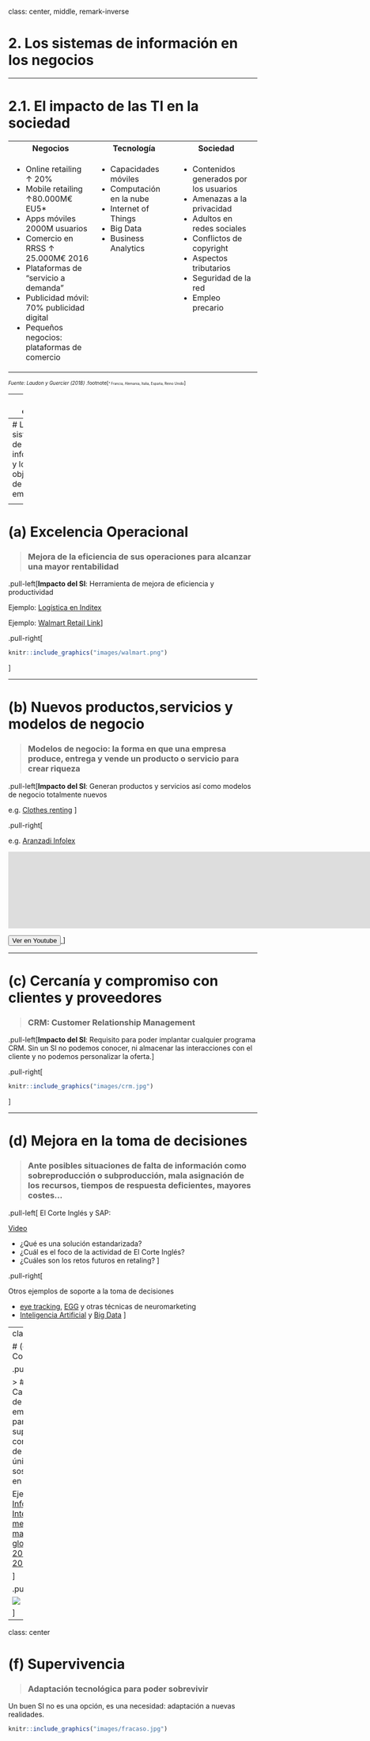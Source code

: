 class: center, middle, remark-inverse

# 2. Los sistemas de información en los negocios

---



# 2.1. El impacto de las TI en la sociedad

<div style="font-size:0.9em">

<table class="tablabase">
<tr>
<th width="34%">Negocios</th>
<th width="33%">Tecnología</th>
<th width="33%">Sociedad</th>
</tr>

<tr>
<td valign="top">
<ul>

<li>Online retailing ↑ 20%</li>
<li>Mobile retailing ↑80.000M€ EU5*</li>
<li>Apps móviles 2000M usuarios</li>
<li>Comercio en RRSS ↑ 25.000M€ 2016</li>
<li>Plataformas de "servicio a demanda"</li>
<li>Publicidad móvil: 70% publicidad digital</li>
<li>Pequeños negocios: plataformas de comercio</li>

</ul>

</td>
<td  valign="top">

<ul>

<li>Capacidades móviles</li>
<li>Computación en la nube</li>
<li>Internet of Things</li>
<li>Big Data</li>
<li>Business Analytics</li>

</ul>

</td>

<td  valign="top">

<ul>

<li>Contenidos generados por los usuarios</li>
<li>Amenazas a la privacidad</li>
<li>Adultos en redes sociales</li>
<li>Conflictos de copyright</li>
<li>Aspectos tributarios</li>
<li>Seguridad de la red</li>
<li>Empleo precario</li>

</ul>

</td>

</tr>
</table>

</div>

<span style="font-size:0.7em"><i>Fuente: Laudon y Guercier (2018)</i><span>
.footnote[<span style="font-size:0.7em">* Francia, Alemania, Italia, España, Reino Unido</span>]

---
class: center

# 2.2. El impacto de las TI en la empresa


```r

knitr::include_graphics("images/interrelacion.png")

```

---
# Los sistemas de información y los objetivos de la empresa


<table class="tablabase">
    <tr>
    <td>(a) Excelencia Operacional</td>
  </tr>
  <tr>
    <td>(b) Nuevos productos,servicios y modelos de negocio</td>
  </tr>
  <tr>
    <td>(c) Cercanía / compromiso con clientes y proveedores</td>
  </tr>
  <tr>
    <td>(d) Mejora en la toma de decisiones</td>
  </tr>
  <tr>
    <td>(e) Ventaja competitiva</td>
  </tr>
  <tr>
    <td>(f) Supervivencia</td>
  </tr>
</table>
---

# (a) Excelencia Operacional

> ### Mejora de la eficiencia de sus operaciones para alcanzar una mayor rentabilidad

.pull-left[**Impacto del SI**: Herramienta de mejora de eficiencia y productividad

Ejemplo: <a href="https://www.inditex.com/es/un-modelo-sostenible/como-trabajamos/logistica" target="_blank">Logística en Inditex</a>

Ejemplo: [Walmart Retail Link](http://www.gcretailconsultores.com.mx/blog/que-es-retail-link/)]

.pull-right[
```r

knitr::include_graphics("images/walmart.png")

```
]

---

# (b) Nuevos productos,servicios y modelos de negocio

> ### Modelos de negocio: la forma en que una empresa produce, entrega y vende un producto o servicio para crear riqueza

.pull-left[**Impacto del SI**: Generan productos y servicios así como modelos de negocio totalmente nuevos  

e.g. [Clothes renting](https://www.renttherunway.com/)
]


.pull-right[

e.g. [Aranzadi Infolex](https://www.infolexnube.es/Account/Login?ReturnUrl=%2f)

<iframe width="1800" height="155" src="https://www.youtube.com/embed/xEak6SDzc3A" frameborder="0" allow="accelerometer; autoplay; encrypted-media; gyroscope; picture-in-picture" allowfullscreen></iframe>

<a href="https://www.youtube.com/watch?v=xEak6SDzc3A" target="_blank">
  <button class="btn">
    <span class="buttoninner">Ver en Youtube</span>
  </button>
</a>
]

---

# (c) Cercanía y compromiso con clientes y proveedores

> ### CRM: Customer Relationship Management

.pull-left[**Impacto del SI**: Requisito para poder implantar cualquier programa CRM. Sin un SI no podemos conocer, ni almacenar las interacciones con el cliente y no podemos personalizar la oferta.]

.pull-right[

```r

knitr::include_graphics("images/crm.jpg")

```

]

---

# (d) Mejora en la toma de decisiones

> ### Ante posibles situaciones de falta de información como sobreproducción o subproducción, mala asignación de los recursos, tiempos de respuesta deficientes, mayores costes...

.pull-left[
El Corte Inglés y SAP:

[Video](https://www.youtube.com/embed/UnpZt6fcD5o)

- ¿Qué es una solución estandarizada?  
- ¿Cuál es el foco de la actividad de El Corte Inglés?  
- ¿Cuáles son los retos futuros en retaling?  ]

.pull-right[

Otros ejemplos de soporte a la toma de decisiones

- [eye tracking](https://imotions.com/eye-tracking/), [EGG](https://neurolabcenter.com/egg) y otras técnicas de neuromarketing
- [Inteligencia Artificial](https://www.puromarketing.com/12/31463/como-inteligencia-artificial-podria-cambiar-completo-sector-retail.html) y [Big Data](https://www.bbvaopenmind.com/articulos/los-big-data-y-el-futuro-de-los-negocios/)
]

---
class: center

# (e) Ventaja Competitiva

.pull-left[

> ### Capacidad de la empresa para ser superior a la competencia de manera única y sostenible en el tiempo

Ejemplo: [Informe Interbrand: mejores marcas globales 2008 vs 2018](https://www.interbrand.com/best-brands/best-global-brands/2018/ranking/)

]

.pull-right[

<a href="images/globalbrands.png" target="_blank" width="100%" alt="ranking mejores marcas globales"><img src="images/globalbrands.png"></a>


]
---
class: center

# (f) Supervivencia

> ### Adaptación tecnológica para poder sobrevivir

Un buen SI no es una opción, es una necesidad: adaptación a nuevas realidades.


```r

knitr::include_graphics("images/fracaso.jpg")

```

